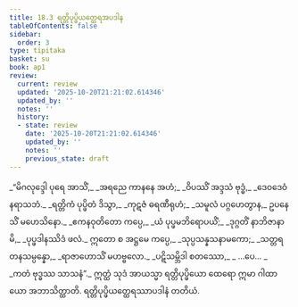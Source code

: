 ```yaml
---
title: 18.3 ရတ္တိပုပ္ဖိယတ္ထေရအပဒါန
tableOfContents: false
sidebar:
  order: 3
type: tipitaka
basket: su
book: ap1
review:
  current: review
  updated: '2025-10-20T21:21:02.614346'
  updated_by: ''
  notes: ''
  history:
  - state: review
    date: '2025-10-20T21:21:02.614346'
    updated_by: ''
    notes: ''
    previous_state: draft
---
```



<DynamicBreadcrumb />


<ReviewStatus review={frontmatter.review} showDetails={true} />

<HypothesisAnnotation frontmatter={frontmatter} />

<Division number="13" book="ap1" e="ch" v="20" p="208">

<Paragraph number="2526" type="verses" book="ap1">
_“မိဂလုဒ္ဒေါ ပုရေ အာသိံ,_  
_အရညေ ကာနနေ အဟံ;_  
_ဝိပဿိံ အဒ္ဒသံ ဗုဒ္ဓံ,_  
_ဒေဝဒေဝံ နရာသဘံ._  

</Paragraph>

</Division>
<Division number="14" book="ap1" e="ch" v="20" p="208">

<Paragraph number="2527" type="verses" book="ap1">
_ရတ္တိကံ ပုပ္ဖိတံ ဒိသွာ,_  
_ကုဋဇံ ဓရဏီရုဟံ;_  
_သမူလံ ပဂ္ဂဟေတွာန,_  
ဥပနေသိံ မဟေသိနော._  

</Paragraph>

</Division>
<Division number="15" book="ap1" e="ch" v="20" p="208">

<Paragraph number="2528" type="verses" book="ap1">
_ဧကနဝုတိတော ကပ္ပေ,_  
_ယံ ပုပ္ဖမဘိရောပယိံ;_  
_ဒုဂ္ဂတိံ နာဘိဇာနာမိ,_  
_ပုပ္ဖဒါနဿိဒံ ဖလံ._  

</Paragraph>

</Division>
<Division number="16" book="ap1" e="ch" v="20" p="208">

<Paragraph number="2529" type="verses" book="ap1">
ဣတော စ အဋ္ဌမေ ကပ္ပေ,_  
_သုပ္ပသန္နသနာမကော;_  
_သတ္တရတနသမ္ပန္နော,_  
_ရာဇာဟောသိံ မဟဗ္ဗလော._  

</Paragraph>

</Division>
<Division number="17" book="ap1" e="ch" v="20" p="208">

<Paragraph number="2530" type="verses" book="ap1">
_ပဋိသမ္ဘိဒါ စတဿော,_  
_ …ပေ… _  
_ကတံ ဗုဒ္ဓဿ သာသနံ”._  

</Paragraph>

<Paragraph number="2531" book="ap1">
ဣတ္ထံ သုဒံ အာယသ္မာ ရတ္တိပုပ္ဖိယော ထေရော ဣမာ ဂါထာယော အဘာသိတ္ထာတိ.

</Paragraph>
</Division>

<Paragraph number="2532" type="center" book="ap1">
ရတ္တိပုပ္ဖိယတ္ထေရဿာပဒါနံ တတိယံ.
</Paragraph>